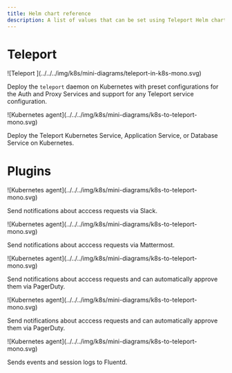 ```yaml
---
title: Helm chart reference
description: A list of values that can be set using Teleport Helm charts and their purpose
---
```


# Teleport

<TileSet>
<Tile href="./reference/teleport-cluster.mdx" icon="kubernetes" title="teleport-cluster">
![Teleport ](../../../img/k8s/mini-diagrams/teleport-in-k8s-mono.svg)

Deploy the `teleport` daemon on Kubernetes with preset configurations for the
Auth and Proxy Services and support for any Teleport service configuration.

</Tile>
<Tile href="./reference/teleport-kube-agent.mdx" icon="kubernetes" title="teleport-kube-agent">
![Kubernetes agent](../../../img/k8s/mini-diagrams/k8s-to-teleport-mono.svg)

Deploy the Teleport Kubernetes Service, Application Service, or Database Service on Kubernetes.

</Tile>
</TileSet>

# Plugins

<TileSet>
<Tile href="./reference/teleport-plugin-slack.mdx" icon="kubernetes" title="teleport-plugin-slack">
![Kubernetes agent](../../../img/k8s/mini-diagrams/k8s-to-teleport-mono.svg)

Send notifications about acccess requests via Slack.

</Tile>
<Tile href="./reference/teleport-plugin-mattermost.mdx" icon="kubernetes" title="teleport-plugin-mattermost">
![Kubernetes agent](../../../img/k8s/mini-diagrams/k8s-to-teleport-mono.svg)

Send notifications about acccess requests via Mattermost.

</Tile>
<Tile href="./reference/teleport-plugin-pagerduty.mdx" icon="kubernetes" title="teleport-plugin-pagerduty">
![Kubernetes agent](../../../img/k8s/mini-diagrams/k8s-to-teleport-mono.svg)

Send notifications about acccess requests and can automatically approve them via PagerDuty.

</Tile>
<Tile href="./reference/teleport-plugin-jira.mdx" icon="kubernetes" title="teleport-plugin-jira">
![Kubernetes agent](../../../img/k8s/mini-diagrams/k8s-to-teleport-mono.svg)

Send notifications about acccess requests and can automatically approve them via PagerDuty.

</Tile>
<Tile href="./reference/teleport-plugin-event-handler.mdx" icon="kubernetes" title="teleport-plugin-event-handler">
![Kubernetes agent](../../../img/k8s/mini-diagrams/k8s-to-teleport-mono.svg)

Sends events and session logs to Fluentd.

</Tile>
</TileSet>
